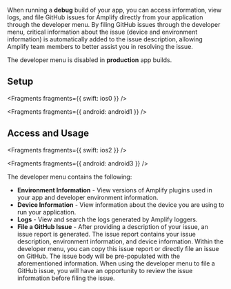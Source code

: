 When running a **debug** build of your app, you can access information, view logs, and file GitHub issues for Amplify directly from your application through the developer menu. By filing GitHub issues through the developer menu, critical information about the issue (device and environment information) is automatically added to the issue description, allowing Amplify team members to better assist you in resolving the issue.

<FilterContent platform="swift">

 

</FilterContent>

<FilterContent platform="android">

 

</FilterContent>

<Callout warning>

The developer menu is disabled in **production** app builds.

</Callout>

## Setup


<Fragments fragments={{ swift: ios0 }} />


<Fragments fragments={{ android: android1 }} />

## Access and Usage


<Fragments fragments={{ swift: ios2 }} />


<Fragments fragments={{ android: android3 }} />

The developer menu contains the following:

- **Environment Information** - View versions of Amplify plugins used in your app and developer environment information.
- **Device Information** - View information about the device you are using to run your application.
- **Logs** - View and search the logs generated by Amplify loggers.
- **File a GitHub Issue** - After providing a description of your issue, an issue report is generated. The issue report contains your issue description, environment information, and device information. Within the developer menu, you can copy this issue report or directly file an issue on GitHub. The issue body will be pre-populated with the aforementioned information. When using the developer menu to file a GitHub issue, you will have an opportunity to review the issue information before filing the issue.
